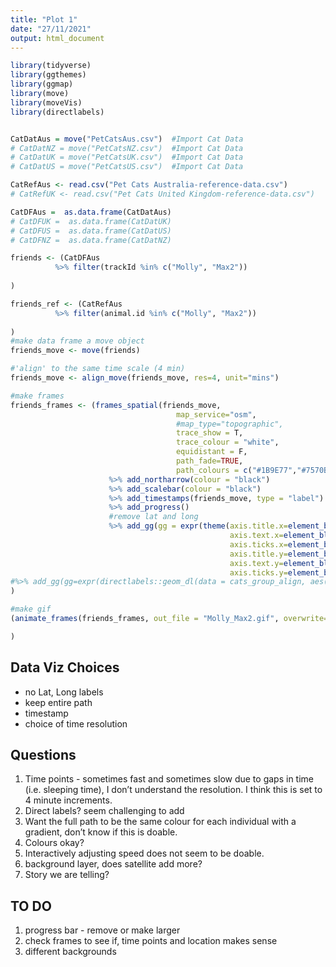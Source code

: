 ```yaml
---
title: "Plot 1"
date: "27/11/2021"
output: html_document
---
```


```r
library(tidyverse)
library(ggthemes)
library(ggmap)
library(move)
library(moveVis)
library(directlabels)


CatDatAus = move("PetCatsAus.csv")  #Import Cat Data
# CatDatNZ = move("PetCatsNZ.csv")  #Import Cat Data
# CatDatUK = move("PetCatsUK.csv")  #Import Cat Data
# CatDatUS = move("PetCatsUS.csv")  #Import Cat Data

CatRefAus <- read.csv("Pet Cats Australia-reference-data.csv")
# CatRefUK <- read.csv("Pet Cats United Kingdom-reference-data.csv")

CatDFAus =  as.data.frame(CatDatAus)   
# CatDFUK =  as.data.frame(CatDatUK)   
# CatDFUS =  as.data.frame(CatDatUS)
# CatDFNZ =  as.data.frame(CatDatNZ)

friends <- (CatDFAus
          %>% filter(trackId %in% c("Molly", "Max2"))
          
)

friends_ref <- (CatRefAus
          %>% filter(animal.id %in% c("Molly", "Max2"))
          
)
#make data frame a move object
friends_move <- move(friends)

#'align' to the same time scale (4 min)
friends_move <- align_move(friends_move, res=4, unit="mins")

#make frames
friends_frames <- (frames_spatial(friends_move,
                                     map_service="osm",
                                     #map_type="topographic",
                                     trace_show = T, 
                                     trace_colour = "white", 
                                     equidistant = F,
                                     path_fade=TRUE,
                                     path_colours = c("#1B9E77","#7570B3"))
                      %>% add_northarrow(colour = "black")
                      %>% add_scalebar(colour = "black")
                      %>% add_timestamps(friends_move, type = "label")
                      %>% add_progress()
                      #remove lat and long
                      %>% add_gg(gg = expr(theme(axis.title.x=element_blank(),
                                                 axis.text.x=element_blank(),
                                                 axis.ticks.x=element_blank(),
                                                 axis.title.y=element_blank(),
                                                 axis.text.y=element_blank(),
                                                 axis.ticks.y=element_blank())))
#%>% add_gg(gg=expr(directlabels::geom_dl(data = cats_group_align, aes(label = trackId), method="smart.grid")))
)

#make gif
(animate_frames(friends_frames, out_file = "Molly_Max2.gif", overwrite=T) 

)


```



## Data Viz Choices

* no Lat, Long labels
* keep entire path
* timestamp
* choice of time resolution


## Questions

1. Time points - sometimes fast and sometimes slow due to gaps in time (i.e. sleeping time), I don't understand the resolution. I think this is set to 4 minute increments.
2. Direct labels? seem challenging to add
3. Want the full path to be the same colour for each individual with a gradient, don't know if this is doable.
4. Colours okay?
5. Interactively adjusting speed does not seem to be doable.
6. background layer, does satellite add more?
7. Story we are telling? 

## TO DO

1. progress bar - remove or make larger
2. check frames to see if, time points and location makes sense
3. different backgrounds
